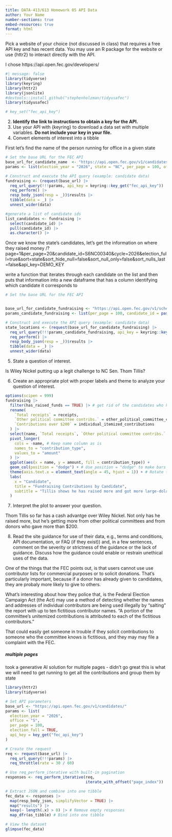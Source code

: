 ```yaml
---
title: DATA-413/613 Homework 05 API Data
author: Your Name
number-sections: true
embed-resources: true
format: html
---
```


Pick a website of your choice (not discussed in class) that requires a free API key and has recent data. You may use an R package for the website or use {httr2} to interact directly with the API.

I chose https://api.open.fec.gov/developers/



```r
#| message: false
library(tidyverse)
library(keyring)
library(httr2)
library(jsonlite)
#devtools::install_github("stephenholzman/tidyusafec") 
library(tidyusafec)
```



```r
# key_set("fec_api_key")
```

2.  **Identify the link to instructions to obtain a key for the API.**\
3.  Use your API with {keyring} to download a data set with multiple variables. **Do not include your key in your file.**
4.  Convert elements of interest into a tibble

First let's find the name of the person running for office in a given state

```r
# Set the base URL for the FEC API
base_url_for_candidate_name  <- "https://api.open.fec.gov/v1/candidates/totals/"
params <- list(election_year = "2026", state = "NC", per_page = 100, office = "S", election_full = TRUE, is_active_candidate = TRUE, has_raised_funds = TRUE)

# Construct and execute the API query (example: candidate data)
fundraising <- (request(base_url) |>
  req_url_query(!!!params, api_key = keyring::key_get("fec_api_key")) |>
  req_perform() |>
  resp_body_json(resp = _))$results |>
  tibble(data = _) |>
  unnest_wider(data)

#generate a list of candidate ids 
list_candidates <- fundraising |> 
  select(candidate_id) |> 
  pull(candidate_id) |> 
  as.character() |> 

```

Once we know the state's candidates, let's get the information on where they raised money 
/?page=1&per_page=20&candidate_id=S6NC00340&cycle=2026&election_full=true&sort=state&sort_hide_null=false&sort_null_only=false&sort_nulls_last=false&api_key=DEMO_KEY

write a function that iterates through each candidate on the list and then puts that information into a new dataframe that has a column identifying which candidate it corresponds to

```r
# Set the base URL for the FEC API


base_url_for_candidate_fundraising <- "https://api.open.fec.gov/v1/schedules/schedule_a/by_state/by_candidate"
params_candidate_fundraising <- list(per_page = 100, candidate_id = paste(list_candidates, collapse = ","), election_full = TRUE, sort = "state")

# Construct and execute the API query (example: candidate data)
state_locations <- (request(base_url_for_candidate_fundraising) |>
  req_url_query(!!!params_candidate_fundraising, api_key = keyring::key_get("fec_api_key")) |>
  req_perform() |>
  resp_body_json(resp = _))$results |>
  tibble(data = _) |>
  unnest_wider(data)


```



5.  State a question of interest.

Is Wiley Nickel putting up a legit challenge to NC Sen. Thom Tillis?

6.  Create an appropriate plot with proper labels and theme to analyze your question of interest.

```r
options(scipen = 999)
fundraising |>
  filter(has_raised_funds == TRUE) |> # get rid of the candidates who haven't raised money
  rename(
    `Total receipts` = receipts,
    `Other political committee contribs.` = other_political_committee_contributions,
    `Contributions over $200` = individual_itemized_contributions
  ) |>
  select(name, `Total receipts`, `Other political committee contribs.`, `Contributions over $200`) |>
  pivot_longer(
    cols = -name, # Keep name column as is
    names_to = "contribution_type",
    values_to = "amount"
  ) |>
  ggplot(aes(x = name, y = amount, fill = contribution_type)) +
  geom_col(position = "dodge") + # Use position = "dodge" to make bars next to each other
  theme(axis.text.x = element_text(angle = 45, hjust = 1)) + # Rotate the x-axis labels for better readability
  labs(
    x = "Candidate",
    title = "Fundraising Contributions by Candidate",
    subtitle = "Tillis shows he has raised more and got more large-dolar contributions than Nickel",
  )
```



7.  Interpret the plot to answer your question.

Thom Tillis so far has a cash advantge over Wiley Nickel. Not only has he raised more, but he's getting more from other political committees and from donors who gave more than $200.

8.  Read the site guidance for use of their data, e.g., terms and conditions, API documentation, or FAQ (if they exist)) and, in a few sentences, comment on the severity or strictness of the guidance or the lack of guidance. Discuss how the guidance could enable or restrain unethical uses of the data.

One of the things that the FEC points out, is that users cannot use use contributor lists for commercial purposes or to solicit donations. That's particularly important, because if a donor has already given to candidates, they are probaly more likely to give to others.

What's interesting about how they police that, is the Federal Election Campaign Act (the Act) may use a method of detecting whether the names and addresses of individual contributors are being used illegally by “salting” the report with up to ten fictitious contributor names. "A portion of the committee's unitemized contributions is attributed to each of the fictitious contributors."

That could easily get someone in trouble if they solicit contributions to someone who the committee knows is fictitious, and they may may file a complaint with the FEC.


##### multiple pages 

took a generative AI solution for multiple pages - didn't go great 
this is what we will need to get running to get all the contributions and group them by state 

```r
library(httr2)
library(tidyverse)

# Set API parameters
base_url <- "https://api.open.fec.gov/v1/candidates/"
params <- list(
  election_year = "2026",
  office = "S",
  per_page = 100,
  election_full = TRUE,
  api_key = key_get("fec_api_key")
)

# Create the request
req <- request(base_url) |> 
  req_url_query(!!!params) |> 
  req_throttle(rate = 30 / 60)

# Use req_perform_iterative with built-in pagination
responses <- req_perform_iterative(req, 
                                   iterate_with_offset("page_index"))

# Extract JSON and combine into one tibble
fec_data <- responses |>
  map(resp_body_json, simplifyVector = TRUE) |> 
  map("results") |> 
  keep(~ length(.x) > 0) |> # Remove empty responses
  map_dfr(as_tibble) # Bind into one tibble

# View the dataset
glimpse(fec_data)

```

